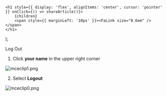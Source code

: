 

    <h1 style={{ display: 'flex', alignItems: 'center', cursor: 'pointer' }} onClick={() => shareArticle()}>
        {children} 
        <span style={{ marginLeft: '10px' }}><FaLink size="0.6em" /></span>
    </h1>
);

<ToastContainer />

<ClickableTitle>Log Out</ClickableTitle>




1. Click **your name** in the upper right corner


![mceclip1.png](../../../resources/article-images/4412308411027-Log-Out_1.png)


2. Select **Logout**


![mceclip0.png](../../../resources/article-images/4412308411027-Log-Out_2.png)



